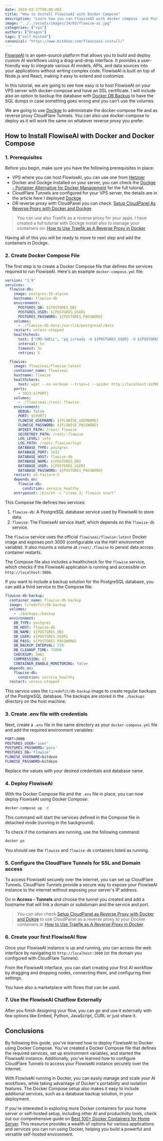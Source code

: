 ```yaml
---
date: 2024-03-27T00:00:00Z
title: "How to Install FlowiseAI with Docker Compose"
description: "Learn how you can FlowiseAI with docker compose  and Postgres DB and take advantage of no-code AI flows."
image: "../../assets/images/24/03/flowise-ai.jpg"
categories: ["vps"]
authors: ["Dragos"]
tags: ["self-hosted"]
canonical: "https://www.bitdoze.com/flowiseai-install/"
---
```



[FlowiseAI](https://flowiseai.com/) is an open-source platform that allows you to build and deploy custom AI workflows using a drag-and-drop interface. It provides a user-friendly way to integrate various AI models, APIs, and data sources into your applications without writing complex code. FlowiseAI is built on top of Node.js and React, making it easy to extend and customize.

In this tutorial, we are going to see how easy is to host FlowiseAI on your VPS server with docker-compose and have an SSL certificate. I will include also an option to backup the database with [Docker DB Backup](https://github.com/tiredofit/docker-db-backup) to have the SQL dumps in case something goes wrong and you can't use the volumes.

We are going to use [Dockge](https://www.bitdoze.com/dockge-install/) to administrate the docker-compose file and as reverse proxy CloudFlare Tunnels. You can also use docker-compose to deploy as it will work the same on whatever reverse proxy you prefer.

## How to Install FlowiseAI with Docker and Docker Compose

<YouTubeEmbed
  url="https://www.youtube.com/embed/ZJvl1_DVy_g"
  label="How to Install FlowiseAI with Docker Compose"
/>

### 1. Prerequisites

Before you begin, make sure you have the following prerequisites in place:

- VPS where you can host FlowiseAI, you can use one from [Hetzner](https://go.bitdoze.com/hetzner)
- Docker and Dockge installed on your server, you can check the [Dockge - Portainer Alternative for Docker Management](https://www.bitdoze.com/dockge-install/) for the full tutorial.
- CloudFlare Tunnels are configured for your VPS server, the details are in the article here I deployed [Dockge](https://www.bitdoze.com/dockge-install/)
- OR reverse proxy with CloudPanel you can check: [Setup CloudPanel As Reverse Proxy with Docker and Dockge](https://www.bitdoze.com/cloudpanel-setup-dockge/)

> You can use also Traefik as a reverse proxy for your apps. I have created a full tutorial with Dockge install also to manage your containers on: [How to Use Traefik as A Reverse Proxy in Docker](https://www.bitdoze.com/traefik-proxy-docker/)

Having all of this you will be ready to move to next step and add the containers in Dockge.

### 2. Create Docker Compose File

The first step is to create a Docker Compose file that defines the services required to run FlowiseAI. Here's an example `docker-compose.yml` file:

```yaml
version: "3.9"
services:
  flowise-db:
    image: postgres:16-alpine
    hostname: flowise-db
    environment:
      POSTGRES_DB: ${POSTGRES_DB}
      POSTGRES_USER: ${POSTGRES_USER}
      POSTGRES_PASSWORD: ${POSTGRES_PASSWORD}
    volumes:
      - ./flowise-db-data:/var/lib/postgresql/data
    restart: unless-stopped
    healthcheck:
      test: ["CMD-SHELL", "pg_isready -U ${POSTGRES_USER} -d ${POSTGRES_DB}"]
      interval: 5s
      timeout: 5s
      retries: 5

  flowise:
    image: flowiseai/flowise:latest
    container_name: flowiseai
    hostname: flowise
    healthcheck:
      test: wget --no-verbose --tries=1 --spider http://localhost:${PORT}
    ports:
      - 5023:${PORT}
    volumes:
      - ./flowiseai:/root/.flowise
    environment:
      DEBUG: false
      PORT: ${PORT}
      FLOWISE_USERNAME: ${FLOWISE_USERNAME}
      FLOWISE_PASSWORD: ${FLOWISE_PASSWORD}
      APIKEY_PATH: /root/.flowise
      SECRETKEY_PATH: /root/.flowise
      LOG_LEVEL: info
      LOG_PATH: /root/.flowise/logs
      DATABASE_TYPE: postgres
      DATABASE_PORT: 5432
      DATABASE_HOST: flowise-db
      DATABASE_NAME: ${POSTGRES_DB}
      DATABASE_USER: ${POSTGRES_USER}
      DATABASE_PASSWORD: ${POSTGRES_PASSWORD}
    restart: on-failure:5
    depends_on:
      flowise-db:
        condition: service_healthy
    entrypoint: /bin/sh -c "sleep 3; flowise start"
```

This Compose file defines two services:

1. `flowise-db`: A PostgreSQL database service used by FlowiseAI to store data.
2. `flowise`: The FlowiseAI service itself, which depends on the `flowise-db` service.

The `flowise` service uses the official `flowiseai/flowise:latest` Docker image and exposes port 3000 (configurable via the `PORT` environment variable). It also mounts a volume at `/root/.flowise` to persist data across container restarts.

The Compose file also includes a healthcheck for the `flowise` service, which checks if the FlowiseAI application is running and accessible on `http://localhost:3000`.

If you want to include a backup solution for the PostgreSQL database, you can add a third service to the Compose file:

```yaml
flowise-db-backup:
  container_name: flowise-db-backup
  image: tiredofit/db-backup
  volumes:
    - ./backups:/backup
  environment:
    DB_TYPE: postgres
    DB_HOST: flowise-db
    DB_NAME: ${POSTGRES_DB}
    DB_USER: ${POSTGRES_USER}
    DB_PASS: ${POSTGRES_PASSWORD}
    DB_BACKUP_INTERVAL: 720
    DB_CLEANUP_TIME: 72000
    CHECKSUM: SHA1
    COMPRESSION: GZ
    CONTAINER_ENABLE_MONITORING: false
  depends_on:
    flowise-db:
      condition: service_healthy
  restart: unless-stopped
```

This service uses the `tiredofit/db-backup` image to create regular backups of the PostgreSQL database. The backups are stored in the `./backups` directory on the host machine.

### 3. Create .env file with credentials

Next, create a `.env` file in the same directory as your `docker-compose.yml` file and add the required environment variables:

```sh
PORT=3000
POSTGRES_USER='user'
POSTGRES_PASSWORD='pass'
POSTGRES_DB='flowise'
FLOWISE_USERNAME=bitdoze
FLOWISE_PASSWORD=bitdoze
```

Replace the values with your desired credentials and database name.

### 4. Deploy FlowiseAI

With the Docker Compose file and the `.env` file in place, you can now deploy FlowiseAI using Docker Compose:

```sh
docker-compose up -d
```

This command will start the services defined in the Compose file in detached mode (running in the background).

To check if the containers are running, use the following command:

```sh
docker ps
```

You should see the `flowise` and `flowise-db` containers listed as running.

### 5. Configure the CloudFlare Tunnels for SSL and Domain access

To access FlowiseAI securely over the internet, you can set up CloudFlare Tunnels. CloudFlare Tunnels provide a secure way to expose your FlowiseAI instance to the internet without exposing your server's IP address.

Go in **Access - Tunnels** and choose the tunnel you created and add a hostname that will link a domain or subdomain and the service and port.

<Picture src={imag1} alt="Cloudflare Tunnel setup" />

> You can also check [Setup CloudPanel as Reverse Proxy with Docker and Dokge](https://www.bitdoze.com/cloudpanel-setup-dockge/) to use CloudPanel as a reverse proxy to your Docker containers or [How to Use Traefik as A Reverse Proxy in Docker](https://www.bitdoze.com/traefik-proxy-docker/).

### 6. Create your first FlowiseAI flow

Once your FlowiseAI instance is up and running, you can access the web interface by navigating to `http://localhost:3000` (or the domain you configured with CloudFlare Tunnels).

From the FlowiseAI interface, you can start creating your first AI workflow by dragging and dropping nodes, connecting them, and configuring their settings.

<Picture src={imag2} alt="FlowiseAI add flow" />

You have also a marketplace with flows that can be used.

### 7. Use the FlowiseAI Chatflow Externally

After you finish designing your flow, you can go and use it externally with few options like Embed, Python, JavaScript, CURL or just share it.

<Picture src={imag3} alt="Use the FlowiseAI Chatflow Externally" />

## Conclusions

By following this guide, you've learned how to deploy FlowiseAI to Docker using Docker Compose. You've created a Docker Compose file that defines the required services, set up environment variables, and started the FlowiseAI instance. Additionally, you've learned how to configure CloudFlare Tunnels to access your FlowiseAI instance securely over the internet.

With FlowiseAI running in Docker, you can easily manage and scale your AI workflows, while taking advantage of Docker's portability and isolation features. The Docker Compose setup also makes it easy to include additional services, such as a database backup solution, in your deployment.

If you're interested in exploring more Docker containers for your home server or self-hosted setup, including other AI and productivity tools, check out our comprehensive guide on [Best 100+ Docker Containers for Home Server](https://www.bitdoze.com/docker-containers-home-server/). This resource provides a wealth of options for various applications and services you can run using Docker, helping you build a powerful and versatile self-hosted environment.
